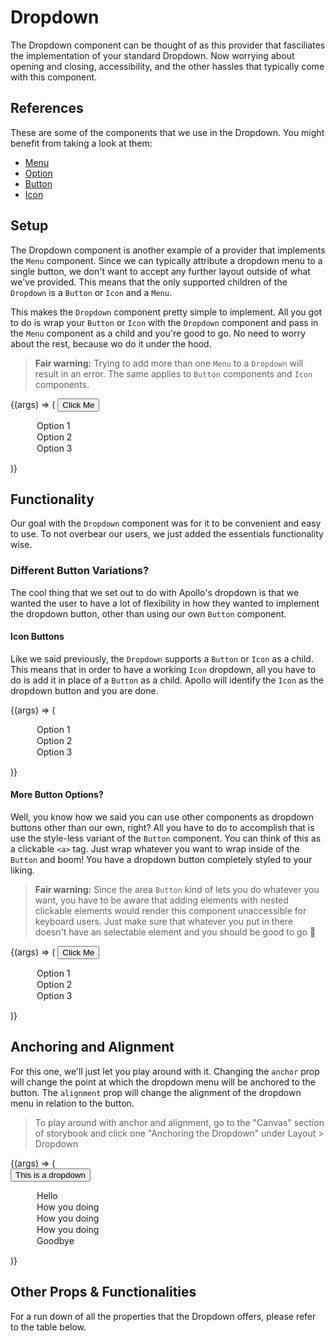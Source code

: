 
<Meta title="Dropdown" component={Dropdown} />

# Dropdown

The Dropdown component can be thought of as this provider that fasciliates the implementation of
your standard Dropdown. Now worrying about opening and closing, accessibility, and the other
hassles that typically come with this component.

## References

These are some of the components that we use in the Dropdown. You might benefit from taking a look
at them:

-   [Menu](?path=/docs/interfacing-menu--listbox-menu)
-   [Option](?path=/docs/interfacing-option--default)
-   [Button](?path=/docs/layout-button--standard-button)
-   [Icon](?path=/docs/layout-icon--default)

## Setup

The Dropdown component is another example of a provider that implements the `Menu` component. Since
we can typically attribute a dropdown menu to a single button, we don't want to accept any further
layout outside of what we've provided. This means that the only supported children of the `Dropdown`
is a `Button` or `Icon` and a `Menu`.

This makes the `Dropdown` component pretty simple to implement. All you got to do is wrap your
`Button` or `Icon` with the `Dropdown` component and pass in the `Menu` component as a child and
you're good to go. No need to worry about the rest, because wo do it under the hood.

> **Fair warning:** Trying to add more than one `Menu` to a `Dropdown` will result in an error.
> The same applies to `Button` components and `Icon` components.

<Canvas>
    <Story name="Basic Dropdown" height="150px">
        {(args) => (
            <Dropdown {...args}>
                <Button>Click Me</Button>
                <Menu label="Button Dropdown">
                    <Option>Option 1</Option>
                    <Option>Option 2</Option>
                    <Option>Option 3</Option>
                </Menu>
            </Dropdown>
        )}
    </Story>
</Canvas>

## Functionality

Our goal with the `Dropdown` component was for it to be convenient and easy to use. To not overbear
our users, we just added the essentials functionality wise.

### Different Button Variations?

The cool thing that we set out to do with Apollo's dropdown is that we wanted the user to have a
lot of flexibility in how they wanted to implement the dropdown button, other than using our own
`Button` component.

#### Icon Buttons

Like we said previously, the `Dropdown` supports a `Button` or `Icon` as a child. This means that
in order to have a working `Icon` dropdown, all you have to do is add it in place of a `Button`
as a child. Apollo will identify the `Icon` as the dropdown button and you are done.

<Canvas>
    <Story name="Icon Dropdown" height="150px">
        {(args) => (
            <Dropdown {...args}>
                <Icon name="menu" />
                <Menu label="Button Dropdown">
                    <Option>Option 1</Option>
                    <Option>Option 2</Option>
                    <Option>Option 3</Option>
                </Menu>
            </Dropdown>
        )}
    </Story>
</Canvas>

#### More Button Options?

Well, you know how we said you can use other components as dropdown buttons other than our own, right?
All you have to do to accomplish that is use the style-less variant of the `Button` component. You can
think of this as a clickable `<a>` tag. Just wrap whatever you want to wrap inside of the `Button` and
boom! You have a dropdown button completely styled to your liking.

> **Fair warning:** Since the area `Button` kind of lets you do whatever you want, you have to be aware
> that adding elements with nested clickable elements would render this component unaccessible for
> keyboard users. Just make sure that whatever you put in there doesn't have an selectable element
> and you should be good to go 🙂

<Canvas>
    <Story name="Area Dropdown" height="150px">
        {(args) => (
            <Dropdown {...args}>
                <Button variant="area">
                    <Text disabled underline bold>
                        Click Me
                    </Text>
                </Button>
                <Menu label="Button Dropdown">
                    <Option>Option 1</Option>
                    <Option>Option 2</Option>
                    <Option>Option 3</Option>
                </Menu>
            </Dropdown>
        )}
    </Story>
</Canvas>

## Anchoring and Alignment

For this one, we'll just let you play around with it. Changing the `anchor` prop will change the
point at which the dropdown menu will be anchored to the button. The `alignment` prop will change
the alignment of the dropdown menu in relation to the button.

> To play around with anchor and alignment, go to the "Canvas" section of storybook and click one
> "Anchoring the Dropdown" under Layout > Dropdown

<Canvas>
    <Story name="Anchoring the Dropdown" height="400px">
        {(args) => (
            <div
                style={{
                    display: 'flex',
                    alignItems: 'center',
                    justifyContent: 'center',
                    height: 400,
                    width: '100%',
                }}
            >
                <Dropdown {...args}>
                    <Button>This is a dropdown</Button>
                    <Menu label="Dropdown" width={150}>
                        <Option>Hello</Option>
                        <Option>How you doing</Option>
                        <Option>How you doing</Option>
                        <Option>How you doing</Option>
                        <Option>Goodbye</Option>
                    </Menu>
                </Dropdown>
            </div>
        )}
    </Story>
</Canvas>

## Other Props & Functionalities

For a run down of all the properties that the Dropdown offers, please refer to the table below.

<ArgsTable of={Dropdown} />
